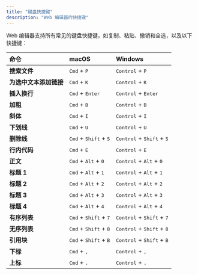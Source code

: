 ```yaml
---
title: "键盘快捷键"
description: "Web 编辑器的快捷键"
---
```


Web 编辑器支持所有常见的键盘快捷键，如复制、粘贴、撤销和全选，以及以下快捷键：

| 命令 | macOS | Windows |
|:--------|:------|:--------|
| **搜索文件** | <kbd>Cmd</kbd> + <kbd>P</kbd> | <kbd>Control</kbd> + <kbd>P</kbd> |
| **为选中文本添加链接** | <kbd>Cmd</kbd> + <kbd>K</kbd> | <kbd>Control</kbd> + <kbd>K</kbd> |
| **插入换行** | <kbd>Cmd</kbd> + <kbd>Enter</kbd> | <kbd>Control</kbd> + <kbd>Enter</kbd> |
| **加粗** | <kbd>Cmd</kbd> + <kbd>B</kbd> | <kbd>Control</kbd> + <kbd>B</kbd> |
| **斜体** | <kbd>Cmd</kbd> + <kbd>I</kbd> | <kbd>Control</kbd> + <kbd>I</kbd> |
| **下划线** | <kbd>Cmd</kbd> + <kbd>U</kbd> | <kbd>Control</kbd> + <kbd>U</kbd> |
| **删除线** | <kbd>Cmd</kbd> + <kbd>Shift</kbd> + <kbd>S</kbd> | <kbd>Control</kbd> + <kbd>Shift</kbd> + <kbd>S</kbd> |
| **行内代码** | <kbd>Cmd</kbd> + <kbd>E</kbd> | <kbd>Control</kbd> + <kbd>E</kbd> |
| **正文** | <kbd>Cmd</kbd> + <kbd>Alt</kbd> + <kbd>0</kbd> | <kbd>Control</kbd> + <kbd>Alt</kbd> + <kbd>0</kbd> |
| **标题 1** | <kbd>Cmd</kbd> + <kbd>Alt</kbd> + <kbd>1</kbd> | <kbd>Control</kbd> + <kbd>Alt</kbd> + <kbd>1</kbd> |
| **标题 2** | <kbd>Cmd</kbd> + <kbd>Alt</kbd> + <kbd>2</kbd> | <kbd>Control</kbd> + <kbd>Alt</kbd> + <kbd>2</kbd> |
| **标题 3** | <kbd>Cmd</kbd> + <kbd>Alt</kbd> + <kbd>3</kbd> | <kbd>Control</kbd> + <kbd>Alt</kbd> + <kbd>3</kbd> |
| **标题 4** | <kbd>Cmd</kbd> + <kbd>Alt</kbd> + <kbd>4</kbd> | <kbd>Control</kbd> + <kbd>Alt</kbd> + <kbd>4</kbd> |
| **有序列表** | <kbd>Cmd</kbd> + <kbd>Shift</kbd> + <kbd>7</kbd> | <kbd>Control</kbd> + <kbd>Shift</kbd> + <kbd>7</kbd> |
| **无序列表** | <kbd>Cmd</kbd> + <kbd>Shift</kbd> + <kbd>8</kbd> | <kbd>Control</kbd> + <kbd>Shift</kbd> + <kbd>8</kbd> |
| **引用块** | <kbd>Cmd</kbd> + <kbd>Shift</kbd> + <kbd>B</kbd> | <kbd>Control</kbd> + <kbd>Shift</kbd> + <kbd>B</kbd> |
| **下标** | <kbd>Cmd</kbd> + <kbd>,</kbd> | <kbd>Control</kbd> + <kbd>,</kbd> |
| **上标** | <kbd>Cmd</kbd> + <kbd>.</kbd> | <kbd>Control</kbd> + <kbd>.</kbd> |